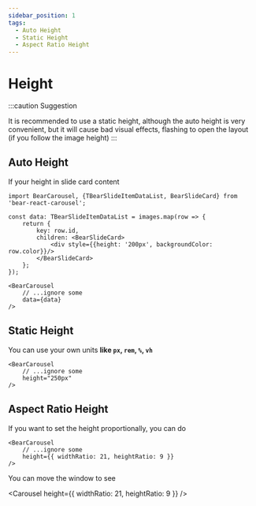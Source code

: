 ```yaml
---
sidebar_position: 1
tags:
  - Auto Height
  - Static Height
  - Aspect Ratio Height
---
```




# Height

:::caution Suggestion

It is recommended to use a static height, although the auto height is very convenient, but it will cause bad visual effects, flashing to open the layout (if you follow the image height)
:::


## Auto Height
If your height in slide card content

```tsx
import BearCarousel, {TBearSlideItemDataList, BearSlideCard} from 'bear-react-carousel';

const data: TBearSlideItemDataList = images.map(row => {
    return {
        key: row.id,
        children: <BearSlideCard>
            <div style={{height: '200px', backgroundColor: row.color}}/>
        </BearSlideCard>
    };
});

<BearCarousel
    // ...ignore some
    data={data}
/>
```

## Static Height
You can use your own units **like `px`, `rem`, `%`, `vh`**

```tsx
<BearCarousel
    // ...ignore some
    height="250px"
/>
```

<Carousel height="250px"/>

## Aspect Ratio Height

If you want to set the height proportionally, you can do

```tsx
<BearCarousel 
    // ...ignore some 
    height={{ widthRatio: 21, heightRatio: 9 }}
/>
```

You can move the window to see

<Carousel
    height={{ widthRatio: 21, heightRatio: 9 }}
/>
